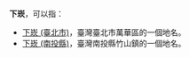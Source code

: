 '''下崁'''，可以指：
*[[下崁_(臺北市)|下崁 (臺北市)]]，臺灣臺北市萬華區的一個地名。
*[[下崁_(南投縣)|下崁 (南投縣)]]，臺灣南投縣竹山鎮的一個地名。
{{disambig|cat=二字地名消歧义}}